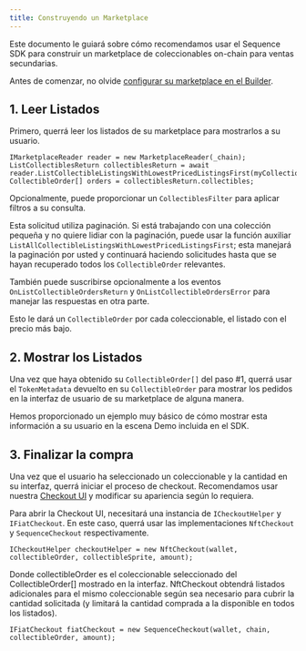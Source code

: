 ```yaml
---
title: Construyendo un Marketplace
---
```


Este documento le guiará sobre cómo recomendamos usar el Sequence SDK para construir un marketplace de coleccionables on-chain para ventas secundarias.

<Tip>Antes de comenzar, no olvide [configurar su marketplace en el Builder](/solutions/payments/marketplace/hosted#launch-a-marketplace).</Tip>

## 1. Leer Listados
Primero, querrá leer los listados de su marketplace para mostrarlos a su usuario.

```
IMarketplaceReader reader = new MarketplaceReader(_chain);
ListCollectiblesReturn collectiblesReturn = await reader.ListCollectibleListingsWithLowestPricedListingsFirst(myCollectionContractAddress);
CollectibleOrder[] orders = collectiblesReturn.collectibles;
```

Opcionalmente, puede proporcionar un `CollectiblesFilter` para aplicar filtros a su consulta.

Esta solicitud utiliza paginación. Si está trabajando con una colección pequeña y no quiere lidiar con la paginación, puede usar la función auxiliar `ListAllCollectibleListingsWithLowestPricedListingsFirst`; esta manejará la paginación por usted y continuará haciendo solicitudes hasta que se hayan recuperado todos los `CollectibleOrder` relevantes.

También puede suscribirse opcionalmente a los eventos `OnListCollectibleOrdersReturn` y `OnListCollectibleOrdersError` para manejar las respuestas en otra parte.

Esto le dará un `CollectibleOrder` por cada coleccionable, el listado con el precio más bajo.

## 2. Mostrar los Listados
Una vez que haya obtenido su `CollectibleOrder[]` del paso #1, querrá usar el `TokenMetadata` devuelto en su `CollectibleOrder` para mostrar los pedidos en la interfaz de usuario de su marketplace de alguna manera.

Hemos proporcionado un ejemplo muy básico de cómo mostrar esta información a su usuario en la escena Demo incluida en el SDK.

## 3. Finalizar la compra
Una vez que el usuario ha seleccionado un coleccionable y la cantidad en su interfaz, querrá iniciar el proceso de checkout. Recomendamos usar nuestra [Checkout UI](/sdk/unity/monetization/checkout-ui) y modificar su apariencia según lo requiera.

Para abrir la Checkout UI, necesitará una instancia de `ICheckoutHelper` y `IFiatCheckout`. En este caso, querrá usar las implementaciones `NftCheckout` y `SequenceCheckout` respectivamente.

```
ICheckoutHelper checkoutHelper = new NftCheckout(wallet, collectibleOrder, collectibleSprite, amount);
```

Donde collectibleOrder es el coleccionable seleccionado del CollectibleOrder\[] mostrado en la interfaz. NftCheckout obtendrá listados adicionales para el mismo coleccionable según sea necesario para cubrir la cantidad solicitada (y limitará la cantidad comprada a la disponible en todos los listados).

```
IFiatCheckout fiatCheckout = new SequenceCheckout(wallet, chain, collectibleOrder, amount);
```
